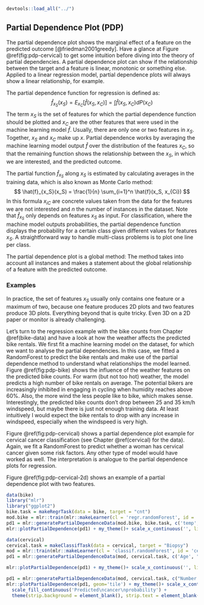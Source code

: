 ```r
devtools::load_all("../")
```
## Partial Dependence Plot (PDP) {#pdp}
The partial dependence plot shows the marginal effect of a feature on the predicted outcome  [@friedman2001greedy].
Have a glance at Figure \@ref(fig:pdp-cervical) to get some intuition before diving into the theory of partial dependencies.
A partial dependence plot can show if the relationship between the target and a feature is linear, monotonic or something else.
Applied to a linear regression model, partial dependence plots will always show a linear relationship, for example.

The partial dependence function for regression is defined as:
$$\hat{f}_{x_S}(x_S) = E_{x_C}\left[\hat{f}(x_S, x_C)\right] = \int \hat{f}(x_S, x_C) dP(x_C)$$
The term $x_S$ is the set of features for which the partial dependence function should be plotted and $x_C$ are the other features that were used in the machine learning model $\hat{f}$.
Usually, there are only one or two features in $x_S$.
Together, $x_S$ and $x_C$ make up $x$.
Partial dependence works by averaging the machine learning model output $\hat{f}$ over the distribution of the features $x_C$, so that the remaining function shows the relationship between the $x_S$, in which we are interested, and the predicted outcome.

The partial function $\hat{f}_{x_S}$ along $x_S$ is estimated by calculating averages in the training data, which is also known as Monte Carlo method:
$$ \hat{f}_{x_S}(x_S) = \frac{1}{n} \sum_{i=1}^n \hat{f}(x_S, x_{Ci}) $$
In this formula $x_{iC}$ are concrete values taken from the data for the features we are not interested and $n$ the number of instances in the dataset.
Note that $\hat{f}_{x_S}$ only depends on features $x_S$ as input.
For classification, where the machine model outputs probabilities, the partial dependence function displays the probability for a certain class given different values for features $x_S$.
A straightforward way to handle multi-class problems is to plot one line per class.

The partial dependence plot is a global method:
The method takes into account all instances and makes a statement about the global relationship of a feature with the predicted outcome.


### Examples
In practice, the set of features $x_S$ usually only contains one feature or a maximum of two, because one feature produces 2D plots and two features produce 3D plots.
Everything beyond that is quite tricky.
Even 3D on a 2D paper or monitor is already challenging.


Let's turn to the regression example with the bike counts from Chapter \@ref(bike-data) and have a look at how the weather affects the predicted bike rentals.
We first fit a machine learning model on the dataset, for which we want to analyse the partial dependencies.
In this case, we fitted a RandomForest to predict the bike rentals and make use of the partial dependence method to understand what relationships the model learned.
Figure \@ref(fig:pdp-bike) shows the influence of the weather features on the predicted bike counts.
For warm (but not too hot) weather, the model predicts a high number of bike rentals on average.
The potential bikers are increasingly inhibited in engaging in cycling when humidity reaches above 60%.
Also, the more wind the less people like to bike, which makes sense.
Interestingly, the predicted bike counts don't drop between 25 and 35 km/h windspeed, but maybe there is just not enough training data.
At least intuitively I would expect the bike rentals to drop with any increase in windspeed, especially when the windspeed is very high.

Figure \@ref(fig:pdp-cervical) shows a partial dependence plot example for cervical cancer classification (see Chapter \@ref(cervical) for the data).
Again, we fit a RandomForest to predict whether a woman has cervical cancer given some risk factors.
Any other type of model would have worked as well.
The interpretation is analogue to the partial dependence plots for regression.

Figure \@ref(fig:pdp-cervical-2d) shows an example of a partial dependence plot with two features.

```r
data(bike)
library("mlr")
library("ggplot2")
bike.task = makeRegrTask(data = bike, target = "cnt")
mod.bike = mlr::train(mlr::makeLearner(cl = 'regr.randomForest', id = 'bike-rf'), bike.task)
pd1 = mlr::generatePartialDependenceData(mod.bike, bike.task, c('temp', 'hum', 'windspeed'))
mlr::plotPartialDependence(pd1) + my_theme()+ scale_x_continuous('', limits = c(0, NA)) + scale_y_continuous('Predicted number of bike rentals', limits = c(0, NA))

```


```r
data(cervical)
cervical.task = makeClassifTask(data = cervical, target = "Biopsy")
mod = mlr::train(mlr::makeLearner(cl = 'classif.randomForest', id = 'cervical-rf', predict.type = 'prob'), cervical.task)
pd1 = mlr::generatePartialDependenceData(mod, cervical.task, c('Age', "Hormonal.Contraceptives..years."))

mlr::plotPartialDependence(pd1) + my_theme()+ scale_x_continuous('', limits = c(0, NA))  + scale_color_discrete(guide='none') + scale_y_continuous('Predicted cancer probability')
```

```r
pd1 = mlr::generatePartialDependenceData(mod, cervical.task, c("Number.of.sexual.partners", "Hormonal.Contraceptives..years."), interaction = TRUE)
mlr::plotPartialDependence(pd1, geom='tile') + my_theme()+ scale_x_continuous('Number of sexual partners', limits = c(0, NA)) + scale_y_continuous('Years on hormonal contraceptives')  +
  scale_fill_continuous('Predicted\ncancer\nprobability') +
  theme(strip.background = element_blank(), strip.text = element_blank())
```
